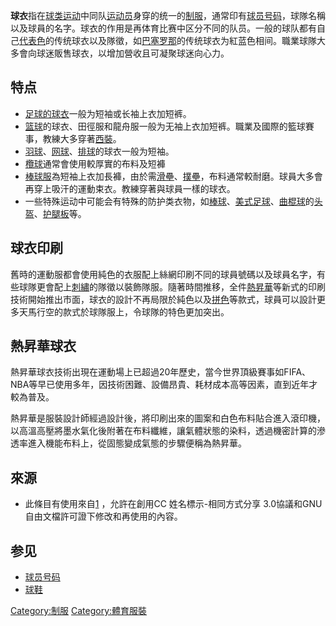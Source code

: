 {{Multiple issues|
{{Onesource|time=2021-09-10T06:13:54+00:00}}
{{No footnotes|time=2021-09-10T06:14:53+00:00}}
}}
'''球衣'''指在[[球类运动|球类运动]]中同队[[运动员|运动员]]身穿的统一的[[制服|制服]]，通常印有[[球员号码|球员号码]]，球隊名稱以及球員的名字。球衣的作用是再体育比赛中区分不同的队员。一般的球队都有自己[[代表色|代表色]]的传统球衣以及隊徵，如[[巴塞罗那足球俱乐部|巴塞罗那]]的传统球衣为紅蓝色相间。職業球隊大多會向球迷販售球衣，以增加營收且可凝聚球迷向心力。

==特点==
*[[足球球衣|足球的球衣]]一般为短袖或长袖上衣加短裤。
*[[篮球|篮球]]的球衣、田徑服和龍舟服一般为无袖上衣加短裤。職業及國際的籃球賽事，教練大多穿著[[西裝|西裝]]。
*[[羽球|羽球]]、[[网球|网球]]、[[排球|排球]]的球衣一般为短袖。
*[[欖球|欖球]]通常會使用較厚實的布料及短褲
*[[棒球服|棒球服]]為短袖上衣加長褲，由於需[[滑壘|滑壘]]、[[撲壘|撲壘]]，布料通常較耐磨。球員大多會再穿上吸汗的運動束衣。教練穿著與球員一樣的球衣。
*一些特殊运动中可能会有特殊的防护类衣物，如[[棒球|棒球]]、[[美式足球|美式足球]]、[[曲棍球|曲棍球]]的[[头盔|头盔]]、[[护腿板|护腿板]]等。

==球衣印刷==
舊時的運動服都會使用純色的衣服配上絲網印刷不同的球員號碼以及球員名字，有些球隊更會配上[[刺繡|刺繡]]的隊徵以裝飾隊服。隨著時間推移，全件[[:熱昇華#熱昇華工業印刷|熱昇華]]等新式的印刷技術開始推出市面，球衣的設計不再局限於純色以及[[拼色|拼色]]等款式，球員可以設計更多天馬行空的款式於球隊服上，令球隊的特色更加突出。

==熱昇華球衣==
熱昇華球衣技術出現在運動場上已超過20年歷史，當今世界頂級賽事如FIFA、NBA等早已使用多年，因技術困難、設備昂貴、耗材成本高等因素，直到近年才較為普及。

熱昇華是服裝設計師經過設計後，將印刷出來的圖案和白色布料貼合進入滾印機，以高溫高壓將墨水氣化後附著在布料纖維，讓氣體狀態的染料，透過機密計算的滲透率進入機能布料上，從固態變成氣態的步驟便稱為熱昇華。

==來源==
{{reflist}}
*此條目有使用來自[https://unistartw.com.tw/sublimation/] {{Wayback|url=https://unistartw.com.tw/sublimation/ |date=20200220083749 }}，允許在創用CC 姓名標示-相同方式分享 3.0協議和GNU自由文檔許可證下修改和再使用的內容。
==参见==
*[[球员号码|球员号码]]
*[[球鞋|球鞋]]

[[Category:制服|Category:制服]]
[[Category:體育服裝|Category:體育服裝]]